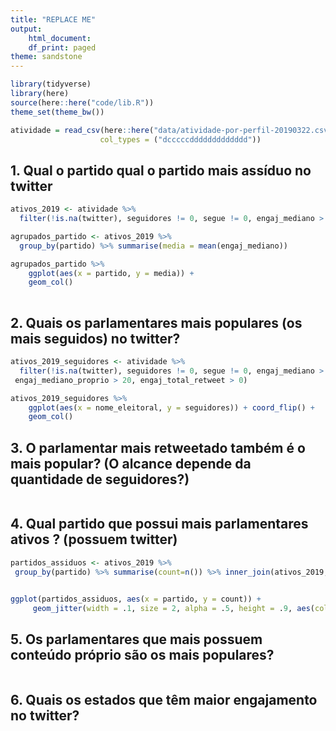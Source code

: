 ```yaml
---
title: "REPLACE ME"
output:
    html_document:
    df_print: paged
theme: sandstone
---
```


```r
library(tidyverse)
library(here)
source(here::here("code/lib.R"))
theme_set(theme_bw())
```

```r
atividade = read_csv(here::here("data/atividade-por-perfil-20190322.csv"), 
                    col_types = ("dcccccddddddddddddd")) 

```

## 1.  Qual o partido qual o partido mais assíduo  no twitter

```r

ativos_2019 <- atividade %>% 
  filter(!is.na(twitter), seguidores != 0, segue != 0, engaj_mediano > 20, engaj_mediano_proprio > 20, engaj_total_retweet > 0)

agrupados_partido <- ativos_2019 %>%
  group_by(partido) %>% summarise(media = mean(engaj_mediano))

agrupados_partido %>%
    ggplot(aes(x = partido, y = media)) +
    geom_col()
  

```


## 2. Quais os parlamentares mais populares (os mais seguidos) no twitter? 

```r

ativos_2019_seguidores <- atividade %>% 
  filter(!is.na(twitter), seguidores != 0, segue != 0, engaj_mediano > 20, seguidores >= 200914,
 engaj_mediano_proprio > 20, engaj_total_retweet > 0)

ativos_2019_seguidores %>%
    ggplot(aes(x = nome_eleitoral, y = seguidores)) + coord_flip() +
    geom_col()

```


## 3. O parlamentar mais retweetado também é o mais popular? (O alcance depende da quantidade de seguidores?)

```r

```


## 4. Qual partido que possui mais parlamentares ativos ? (possuem twitter)

```r

partidos_assiduos <- ativos_2019 %>% 
 group_by(partido) %>% summarise(count=n()) %>% inner_join(ativos_2019, by='partido')


ggplot(partidos_assiduos, aes(x = partido, y = count)) +           
     geom_jitter(width = .1, size = 2, alpha = .5, height = .9, aes(colour = partido))
```
## 5. Os parlamentares que mais possuem conteúdo próprio são os mais populares?

```r

```

## 6. Quais os estados que têm maior engajamento no twitter?
